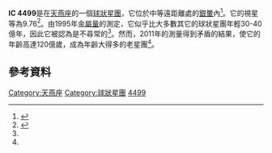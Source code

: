 {{Infobox globular cluster
| name = IC 4499
| image = [[File:Potw1431a.jpg|260px]]
| caption = 通過[[哈伯太空望遠鏡|哈伯太空望遠鏡]]看到的IC 4499。]]
| credit = [[NASA|NASA]]/[[ESA|ESA]]
| epoch = [[J2000|J2000]]
| class = XI<ref name=seds/>
| constellation = [[天燕座|天燕座]]
| ra = {{RA|15|00|18.57}}<ref name=SIMBAD>{{cite simbad|title=IC 4499|access-date=20 February 2017}}</ref>
| dec = {{DEC|-82|12|49.6}}<ref name=SIMBAD/>
| dist_ly = {{convert|50,000|ly|pc|abbr=on|lk=on}}<ref name=seds/>
| appmag_v =9.76<ref name=MWGC/>
| size_v = 7.6′ × 7.6′<ref name=seds/>
| mass_msol =
| mass_kg =
| v_hb =
| metal_fe = -1.53<ref name=MWGC>{{cite web|title=Catalog of Parameters for Milky Way Globular Clusters|url=http://physwww.mcmaster.ca/~harris/mwgc.dat|author1=William E. Harris|accessdate=3 February 2017|archive-date=2018-10-22|archive-url=https://web.archive.org/web/20181022112146/http://physwww.mcmaster.ca/~harris/mwgc.dat|dead-url=no}}</ref>
| metal_z = 
| age = 
| notes = 
| names =GCl 30, [[梅洛特目錄|Melotte]] 129<ref name=SIMBAD/>
}}

'''IC 4499'''是在[[天燕座|天燕座]]的一個[[球狀星團|球狀星團]]，它位於中等遠距離處的[[銀暈|銀暈]]內<ref name=ferraro>{{cite journal |last1=Ferraro |first1=I. |last2=Ferraro |first2=F.R. |last3=Pecci |first3=F. Fusi |last4=Corsi |first4 = C.E. |last5=Buonanno |first5 = R.  |date= August 1995 |title=Young globular clusters in the Milky Way: IC 4499 |journal=[[Monthly_Notices_of_the_Royal_Astronomical_Society|Monthly Notices of the Royal Astronomical Society]] |volume=275 |issue=4 |pages=1057–1076 |publisher=SAO/NASA ADS Astronomy Abstract Service |bibcode = 1995MNRAS.275.1057F |doi=10.1093/mnras/275.4.1057|doi-access=free }}</ref>。它的視星等為9.76<ref name=seds>{{cite web |url = http://spider.seds.org/spider/MWGC/i4499.html |title = IC 4499 |publisher = Students for the Exploration and Development of Space |accessdate = 22 April 2012 |last = Frommert |first = Hartmut |archive-date = 2016-03-10 |archive-url = https://web.archive.org/web/20160310075029/http://spider.seds.org/spider/MWGC/i4499.html |dead-url = no }}</ref>。由1995年[[金屬量|金屬量]]的測定，它似乎比大多數其它的球狀星團年輕30-40億年，因此它被認為是不尋常的<ref name="ferraro"/>。然而，2011年的測量得到矛盾的結果，使它的年齡高達120億歲，成為年齡大得多的老星團<ref name=Walker2011/>。

== 參考資料 ==
{{Reflist|refs=

<ref name=Walker2011>{{citation
 | title=Constraints on the formation of the globular cluster IC 4499 from multiwavelength photometry
 | display-authors=1
 | last1=Walker | first1=A. R. | last2=Kunder | first2=A. M.
 | last3=Andreuzzi | first3=G. | last4=di Cecco | first4=A.
 | last5=Stetson | first5=P. B. | last6=Monelli | first6=M.
 | last7=Cassisi | first7=S. | last8=Bono | first8=G.
 | last9=de Propris | first9=R. | last10=Dall'Ora | first10=M.
 | last11=Nemec | first11=J. M. | last12=Zoccali | first12=M.
 | journal=Monthly Notices of the Royal Astronomical Society
 | volume=415 | issue=1 | pages=643–654 | date=July 2011
 | doi=10.1111/j.1365-2966.2011.18736.x | bibcode=2011MNRAS.415..643W
 | arxiv=1103.4144 | postscript=. }}</ref>

}}


{{天燕座}}

[[Category:天燕座|Category:天燕座]]
[[Category:球狀星團|Category:球狀星團]]
[[Category:IC天體|4499]]